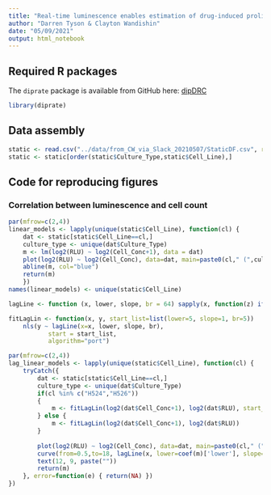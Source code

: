```yaml
---
title: "Real-time luminescence enables estimation of drug-induced proliferation rates in adherent and suspension cell lines"
author: "Darren Tyson & Clayton Wandishin"
date: "05/09/2021"
output: html_notebook
---
```


## Required R packages
The `diprate` package is available from GitHub here: [dipDRC](https://www.github.com/Qulab-VU/dipDRC)
```r
library(diprate)
```

## Data assembly
```r
static <- read.csv("../data/from_CW_via_Slack_20210507/StaticDF.csv", row.names=1)
static <- static[order(static$Culture_Type,static$Cell_Line),]

```


## Code for reproducing figures
### Correlation between luminescence and cell count
```r
par(mfrow=c(2,4))
linear_models <- lapply(unique(static$Cell_Line), function(cl) {
    dat <- static[static$Cell_Line==cl,]
    culture_type <- unique(dat$Culture_Type)
    m <- lm(log2(RLU) ~ log2(Cell_Conc+1), data = dat)
    plot(log2(RLU) ~ log2(Cell_Conc), data=dat, main=paste0(cl," (",culture_type,")"), xlim=c(5,14), ylim=c(7,18))
    abline(m, col="blue")
    return(m)
    })
names(linear_models) <- unique(static$Cell_Line)
```

```r
lagLine <- function (x, lower, slope, br = 64) sapply(x, function(z) ifelse(z <= br, lower, lower + (z-br) * slope))

fitLagLin <- function(x, y, start_list=list(lower=5, slope=1, br=5)) 
    nls(y ~ lagLine(x=x, lower, slope, br),
           start = start_list,
           algorithm="port")
```


```r
par(mfrow=c(2,4))
lag_linear_models <- lapply(unique(static$Cell_Line), function(cl) {
    tryCatch({
        dat <- static[static$Cell_Line==cl,]
        culture_type <- unique(dat$Culture_Type)
        if(cl %in% c("H524","H526"))
        {
            m <- fitLagLin(log2(dat$Cell_Conc+1), log2(dat$RLU), start_list=list(lower=5, slope=1, br=10))
        } else {
            m <- fitLagLin(log2(dat$Cell_Conc+1), log2(dat$RLU))
        }    
            
        plot(log2(RLU) ~ log2(Cell_Conc), data=dat, main=paste0(cl," (",culture_type,")"), xlim=c(5,14), ylim=c(7,18))
        curve(from=0.5,to=18, lagLine(x, lower=coef(m)['lower'], slope=coef(m)['slope'], br=coef(m)['br']), col="blue", lwd=2, add=TRUE)
        text(12, 9, paste(""))
        return(m)
    }, error=function(e) { return(NA) })
})
```


